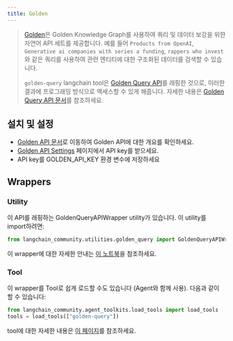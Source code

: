 ```yaml
---
title: Golden
---
```


>[Golden](https://golden.com)은 Golden Knowledge Graph를 사용하여 쿼리 및 데이터 보강을 위한 자연어 API 세트를 제공합니다. 예를 들어 `Products from OpenAI`, `Generative ai companies with series a funding`, `rappers who invest`와 같은 쿼리를 사용하여 관련 엔티티에 대한 구조화된 데이터를 검색할 수 있습니다.
>
>`golden-query` langchain tool은 [Golden Query API](https://docs.golden.com/reference/query-api)를 래핑한 것으로, 이러한 결과에 프로그래밍 방식으로 액세스할 수 있게 해줍니다.
>자세한 내용은 [Golden Query API 문서](https://docs.golden.com/reference/query-api)를 참조하세요.

## 설치 및 설정
- [Golden API 문서](https://docs.golden.com/)로 이동하여 Golden API에 대한 개요를 확인하세요.
- [Golden API Settings](https://golden.com/settings/api) 페이지에서 API key를 받으세요.
- API key를 GOLDEN_API_KEY 환경 변수에 저장하세요

## Wrappers

### Utility

이 API를 래핑하는 GoldenQueryAPIWrapper utility가 있습니다. 이 utility를 import하려면:

```python
from langchain_community.utilities.golden_query import GoldenQueryAPIWrapper
```

이 wrapper에 대한 자세한 안내는 [이 노트북](/oss/integrations/tools/golden_query)을 참조하세요.

### Tool

이 wrapper를 Tool로 쉽게 로드할 수도 있습니다 (Agent와 함께 사용).
다음과 같이 할 수 있습니다:
```python
from langchain_community.agent_toolkits.load_tools import load_tools
tools = load_tools(["golden-query"])
```

tool에 대한 자세한 내용은 [이 페이지](/oss/integrations/tools)를 참조하세요.